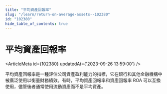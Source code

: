 ```yaml
---
title: "平均資產回報率"
slug: "/learn/return-on-average-assets--102380"
id: "102380"
hide_table_of_contents: true
---
```



# 平均資產回報率

<ArticleMeta id={102380} updatedAt={'2023-09-26 13:59:00'} />
<div className='border-solid border-b border-t-0 my-4 border-[var(--ifm-color-gray-300)]' />

平均資產回報率是一種評估公司資產盈利能力的指標，它在銀行和其他金融機構中被廣泛使用以衡量財務績效。有時，平均資產回報率和資產回報率 ROA 可以互換使用，儘管後者通常使用流動資產而不是平均資產。
